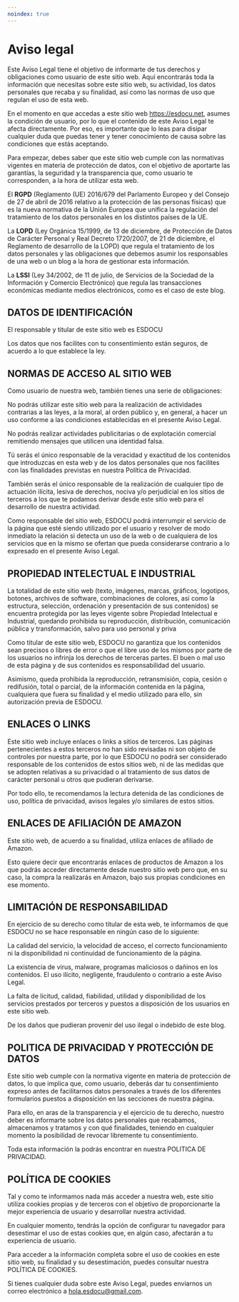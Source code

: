 ```yaml
---
noindex: true
---
```

# Aviso legal

Este Aviso Legal tiene el objetivo de informarte de tus derechos y obligaciones como
usuario de este sitio web. Aquí encontrarás toda la información que necesitas sobre este
sitio web, su actividad, los datos personales que recaba y su finalidad, así como las
normas de uso que regulan el uso de esta web.

En el momento en que accedas a este sitio web https://esdocu.net, asumes la condición de
usuario, por lo que el contenido de este Aviso Legal te afecta directamente. Por eso, es
importante que lo leas para disipar cualquier duda que puedas tener y tener conocimiento
de causa sobre las condiciones que estás aceptando.

Para empezar, debes saber que este sitio web cumple con las normativas vigentes en
materia de protección de datos, con el objetivo de aportarte las garantías, la seguridad
y la transparencia que, como usuario te corresponden, a la hora de utilizar esta web.

El <strong>RGPD</strong> (Reglamento (UE) 2016/679 del Parlamento Europeo y del Consejo
de 27 de abril de 2016 relativo a la protección de las personas físicas) que es la nueva
normativa de la Unión Europea que unifica la regulación del tratamiento de los datos
personales en los distintos países de la UE.

La <strong>LOPD</strong> (Ley Orgánica 15/1999, de 13 de diciembre, de Protección de
Datos de Carácter Personal y Real Decreto 1720/2007, de 21 de diciembre, el Reglamento
de desarrollo de la LOPD) que regula el tratamiento de los datos personales y las
obligaciones que debemos asumir los responsables de una web o un blog a la hora de
gestionar esta información.

La <strong>LSSI</strong> (Ley 34/2002, de 11 de julio, de Servicios de la Sociedad de la
Información y Comercio Electrónico) que regula las transacciones económicas mediante
medios electrónicos, como es el caso de este blog.

## DATOS DE IDENTIFICACIÓN

El responsable y titular de este sitio web es ESDOCU

Los datos que nos facilites con tu consentimiento están seguros, de acuerdo a lo que
establece la ley.

## NORMAS DE ACCESO AL SITIO WEB

Como usuario de nuestra web, también tienes una serie de obligaciones:

No podrás utilizar este sitio web para la realización de actividades contrarias a las
leyes, a la moral, al orden público y, en general, a hacer un uso conforme a las
condiciones establecidas en el presente Aviso Legal.

No podrás realizar actividades publicitarias o de explotación comercial remitiendo
mensajes que utilicen una identidad falsa.

Tú serás el único responsable de la veracidad y exactitud de los contenidos que
introduzcas en esta web y de los datos personales que nos facilites con las finalidades
previstas en nuestra Política de Privacidad.

También serás el único responsable de la realización de cualquier tipo de actuación
ilícita, lesiva de derechos, nociva y/o perjudicial en los sitios de terceros a los que
te podamos derivar desde este sitio web para el desarrollo de nuestra actividad.

Como responsable del sitio web, ESDOCU podrá interrumpir el servicio de la página que
esté siendo utilizado por el usuario y resolver de modo inmediato la relación si detecta
un uso de la web o de cualquiera de los servicios que en la mismo se ofertan que pueda
considerarse contrario a lo expresado en el presente Aviso Legal.

## PROPIEDAD INTELECTUAL E INDUSTRIAL

La totalidad de este sitio web (texto, imágenes, marcas, gráficos, logotipos, botones,
archivos de software, combinaciones de colores, así como la estructura, selección,
ordenación y presentación de sus contenidos) se encuentra protegida por las leyes
vigente sobre Propiedad Intelectual e Industrial, quedando prohibida su reproducción,
distribución, comunicación pública y transformación, salvo para uso personal y priva

Como titular de este sitio web, ESDOCU no garantiza que los contenidos sean precisos o
libres de error o que el libre uso de los mismos por parte de los usuarios no infrinja
los derechos de terceras partes. El buen o mal uso de esta página y de sus contenidos es
responsabilidad del usuario.

Asimismo, queda prohibida la reproducción, retransmisión, copia, cesión o redifusión,
total o parcial, de la información contenida en la página, cualquiera que fuera su
finalidad y el medio utilizado para ello, sin autorización previa de ESDOCU.

## ENLACES O LINKS

Este sitio web incluye enlaces o links a sitios de terceros. Las páginas pertenecientes
a estos terceros no han sido revisadas ni son objeto de controles por nuestra parte, por
lo que ESDOCU no podrá ser considerado responsable de los contenidos de estos sitios
web, ni de las medidas que se adopten relativas a su privacidad o al tratamiento de sus
datos de carácter personal u otros que pudieran derivarse.

Por todo ello, te recomendamos la lectura detenida de las condiciones de uso, política
de privacidad, avisos legales y/o similares de estos sitios.

## ENLACES DE AFILIACIÓN DE AMAZON

Este sitio web, de acuerdo a su finalidad, utiliza enlaces de afiliado de Amazon.

Esto quiere decir que encontrarás enlaces de productos de Amazon a los que podrás
acceder directamente desde nuestro sitio web pero que, en su caso, la compra la
realizarás en Amazon, bajo sus propias condiciones en ese momento.

## LIMITACIÓN DE RESPONSABILIDAD

En ejercicio de su derecho como titular de esta web, te informamos de que ESDOCU no se
hace responsable en ningún caso de lo siguiente:

La calidad del servicio, la velocidad de acceso, el correcto funcionamiento ni la
disponibilidad ni continuidad de funcionamiento de la página.

La existencia de virus, malware, programas maliciosos o dañinos en los contenidos.
El uso ilícito, negligente, fraudulento o contrario a este Aviso Legal.

La falta de licitud, calidad, fiabilidad, utilidad y disponibilidad de los servicios
prestados por terceros y puestos a disposición de los usuarios en este sitio web.

De los daños que pudieran provenir del uso ilegal o indebido de este blog.


## POLITICA DE PRIVACIDAD Y PROTECCIÓN DE DATOS

Este sitio web cumple con la normativa vigente en materia de protección de datos, lo que
implica que, como usuario, deberás dar tu consentimiento expreso antes de facilitarnos
datos personales a través de los diferentes formularios puestos a disposición en las
secciones de nuestra página.

Para ello, en aras de la transparencia y el ejercicio de tu derecho, nuestro deber es
informarte sobre los datos personales que recabamos, almacenamos y tratamos y con qué
finalidades, teniendo en cualquier momento la posibilidad de revocar libremente tu
consentimiento.

Toda esta información la podrás encontrar en nuestra POLITICA DE PRIVACIDAD.

## POLÍTICA DE COOKIES

Tal y como te informamos nada más acceder a nuestra web, este sitio utiliza cookies
propias y de terceros con el objetivo de proporcionarte la mejor experiencia de usuario
y desarrollar nuestra actividad.

En cualquier momento, tendrás la opción de configurar tu navegador para desestimar el
uso de estas cookies que, en algún caso, afectarán a tu experiencia de usuario.

Para acceder a la información completa sobre el uso de cookies en este sitio web, su
finalidad y su desestimación, puedes consultar nuestra POLÍTICA DE COOKIES.

Si tienes cualquier duda sobre este Aviso Legal, puedes enviarnos un correo electrónico
a hola.esdocu@gmail.com.
